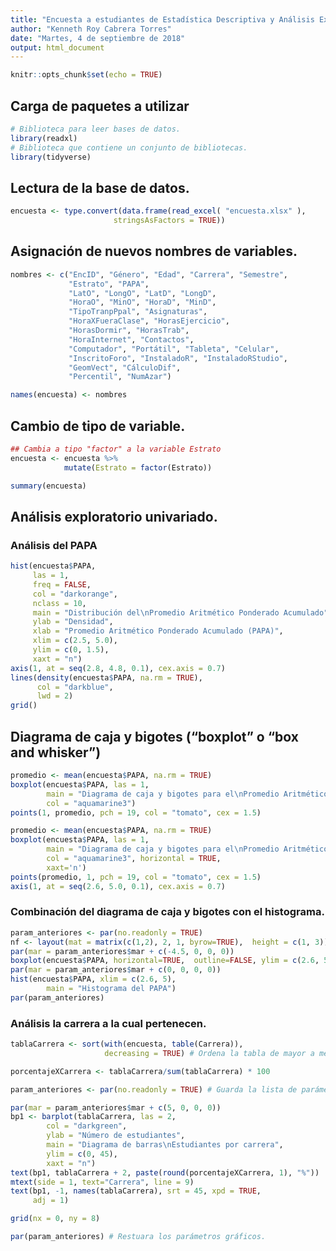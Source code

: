 ```yaml
---
title: "Encuesta a estudiantes de Estadística Descriptiva y Análisis Exploratorio de Datos II"
author: "Kenneth Roy Cabrera Torres"
date: "Martes, 4 de septiembre de 2018"
output: html_document
---
```


```r
knitr::opts_chunk$set(echo = TRUE)
```


## Carga de paquetes a utilizar


```r
# Biblioteca para leer bases de datos.
library(readxl)
# Biblioteca que contiene un conjunto de bibliotecas.
library(tidyverse)
```

## Lectura de la base de datos.

```r
encuesta <- type.convert(data.frame(read_excel( "encuesta.xlsx" ),
                       stringsAsFactors = TRUE))
```

## Asignación de nuevos nombres de variables.

```r
nombres <- c("EncID", "Género", "Edad", "Carrera", "Semestre",
             "Estrato", "PAPA", 
             "LatO", "LongO", "LatD", "LongD", 
             "HoraO", "MinO", "HoraD", "MinD",
             "TipoTranpPpal", "Asignaturas", 
             "HoraXFueraClase", "HorasEjercicio", 
             "HorasDormir", "HorasTrab",
             "HoraInternet", "Contactos",
             "Computador", "Portátil", "Tableta", "Celular",
             "InscritoForo", "InstaladoR", "InstaladoRStudio",
             "GeomVect", "CálculoDif",
             "Percentil", "NumAzar")

names(encuesta) <- nombres
```

## Cambio de tipo de variable.

```r
## Cambia a tipo "factor" a la variable Estrato
encuesta <- encuesta %>%
            mutate(Estrato = factor(Estrato))
```


```r
summary(encuesta)
```

## Análisis exploratorio univariado.

### Análisis del PAPA


```r
hist(encuesta$PAPA,
     las = 1, 
     freq = FALSE,
     col = "darkorange",
     nclass = 10,
     main = "Distribución del\nPromedio Aritmético Ponderado Acumulado",
     ylab = "Densidad",
     xlab = "Promedio Aritmético Ponderado Acumulado (PAPA)",
     xlim = c(2.5, 5.0),
     ylim = c(0, 1.5),
     xaxt = "n")
axis(1, at = seq(2.8, 4.8, 0.1), cex.axis = 0.7)
lines(density(encuesta$PAPA, na.rm = TRUE), 
      col = "darkblue",
      lwd = 2)
grid()
```

## Diagrama de caja y bigotes ("boxplot" o "box and whisker")

```r
promedio <- mean(encuesta$PAPA, na.rm = TRUE)
boxplot(encuesta$PAPA, las = 1,
        main = "Diagrama de caja y bigotes para el\nPromedio Aritmético Ponderado Acumulado",
        col = "aquamarine3")
points(1, promedio, pch = 19, col = "tomato", cex = 1.5)
```


```r
promedio <- mean(encuesta$PAPA, na.rm = TRUE)
boxplot(encuesta$PAPA, las = 1,
        main = "Diagrama de caja y bigotes para el\nPromedio Aritmético Ponderado Acumulado",
        col = "aquamarine3", horizontal = TRUE,
        xaxt='n')
points(promedio, 1, pch = 19, col = "tomato", cex = 1.5)
axis(1, at = seq(2.6, 5.0, 0.1), cex.axis = 0.7)
```


### Combinación del diagrama de caja y bigotes con el histograma.

```r
param_anteriores <- par(no.readonly = TRUE)
nf <- layout(mat = matrix(c(1,2), 2, 1, byrow=TRUE),  height = c(1, 3))
par(mar = param_anteriores$mar + c(-4.5, 0, 0, 0))
boxplot(encuesta$PAPA, horizontal=TRUE,  outline=FALSE, ylim = c(2.6, 5))
par(mar = param_anteriores$mar + c(0, 0, 0, 0))
hist(encuesta$PAPA, xlim = c(2.6, 5),
        main = "Histograma del PAPA")
par(param_anteriores)
```


### Análisis la carrera a la cual pertenecen.



```r

tablaCarrera <- sort(with(encuesta, table(Carrera)), 
                     decreasing = TRUE) # Ordena la tabla de mayor a menor.

porcentajeXCarrera <- tablaCarrera/sum(tablaCarrera) * 100

param_anteriores <- par(no.readonly = TRUE) # Guarda la lista de parámetros gráficos anteriores.

par(mar = param_anteriores$mar + c(5, 0, 0, 0))
bp1 <- barplot(tablaCarrera, las = 2,
        col = "darkgreen", 
        ylab = "Número de estudiantes",
        main = "Diagrama de barras\nEstudiantes por carrera",
        ylim = c(0, 45),
        xaxt = "n")
text(bp1, tablaCarrera + 2, paste(round(porcentajeXCarrera, 1), "%"))
mtext(side = 1, text="Carrera", line = 9)
text(bp1, -1, names(tablaCarrera), srt = 45, xpd = TRUE,
     adj = 1)

grid(nx = 0, ny = 8)

par(param_anteriores) # Restuara los parámetros gráficos.
```


